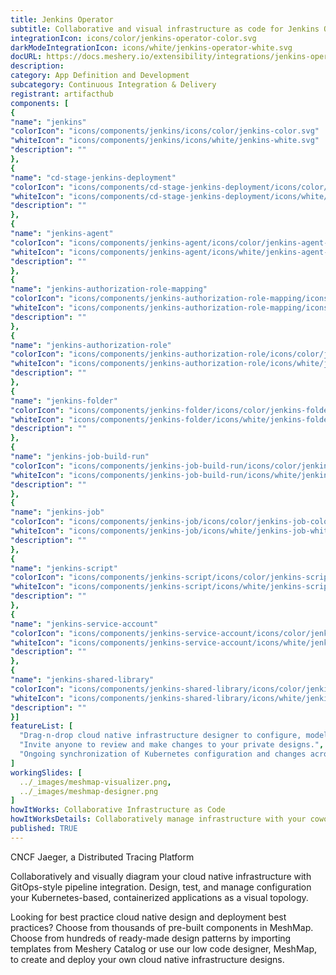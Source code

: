 ```yaml
---
title: Jenkins Operator
subtitle: Collaborative and visual infrastructure as code for Jenkins Operator
integrationIcon: icons/color/jenkins-operator-color.svg
darkModeIntegrationIcon: icons/white/jenkins-operator-white.svg
docURL: https://docs.meshery.io/extensibility/integrations/jenkins-operator
description: 
category: App Definition and Development
subcategory: Continuous Integration & Delivery
registrant: artifacthub
components: [
{
"name": "jenkins"
"colorIcon": "icons/components/jenkins/icons/color/jenkins-color.svg"
"whiteIcon": "icons/components/jenkins/icons/white/jenkins-white.svg"
"description": ""
},
{
"name": "cd-stage-jenkins-deployment"
"colorIcon": "icons/components/cd-stage-jenkins-deployment/icons/color/cd-stage-jenkins-deployment-color.svg"
"whiteIcon": "icons/components/cd-stage-jenkins-deployment/icons/white/cd-stage-jenkins-deployment-white.svg"
"description": ""
},
{
"name": "jenkins-agent"
"colorIcon": "icons/components/jenkins-agent/icons/color/jenkins-agent-color.svg"
"whiteIcon": "icons/components/jenkins-agent/icons/white/jenkins-agent-white.svg"
"description": ""
},
{
"name": "jenkins-authorization-role-mapping"
"colorIcon": "icons/components/jenkins-authorization-role-mapping/icons/color/jenkins-authorization-role-mapping-color.svg"
"whiteIcon": "icons/components/jenkins-authorization-role-mapping/icons/white/jenkins-authorization-role-mapping-white.svg"
"description": ""
},
{
"name": "jenkins-authorization-role"
"colorIcon": "icons/components/jenkins-authorization-role/icons/color/jenkins-authorization-role-color.svg"
"whiteIcon": "icons/components/jenkins-authorization-role/icons/white/jenkins-authorization-role-white.svg"
"description": ""
},
{
"name": "jenkins-folder"
"colorIcon": "icons/components/jenkins-folder/icons/color/jenkins-folder-color.svg"
"whiteIcon": "icons/components/jenkins-folder/icons/white/jenkins-folder-white.svg"
"description": ""
},
{
"name": "jenkins-job-build-run"
"colorIcon": "icons/components/jenkins-job-build-run/icons/color/jenkins-job-build-run-color.svg"
"whiteIcon": "icons/components/jenkins-job-build-run/icons/white/jenkins-job-build-run-white.svg"
"description": ""
},
{
"name": "jenkins-job"
"colorIcon": "icons/components/jenkins-job/icons/color/jenkins-job-color.svg"
"whiteIcon": "icons/components/jenkins-job/icons/white/jenkins-job-white.svg"
"description": ""
},
{
"name": "jenkins-script"
"colorIcon": "icons/components/jenkins-script/icons/color/jenkins-script-color.svg"
"whiteIcon": "icons/components/jenkins-script/icons/white/jenkins-script-white.svg"
"description": ""
},
{
"name": "jenkins-service-account"
"colorIcon": "icons/components/jenkins-service-account/icons/color/jenkins-service-account-color.svg"
"whiteIcon": "icons/components/jenkins-service-account/icons/white/jenkins-service-account-white.svg"
"description": ""
},
{
"name": "jenkins-shared-library"
"colorIcon": "icons/components/jenkins-shared-library/icons/color/jenkins-shared-library-color.svg"
"whiteIcon": "icons/components/jenkins-shared-library/icons/white/jenkins-shared-library-white.svg"
"description": ""
}]
featureList: [
  "Drag-n-drop cloud native infrastructure designer to configure, model, and deploy your workloads.",
  "Invite anyone to review and make changes to your private designs.",
  "Ongoing synchronization of Kubernetes configuration and changes across any number of clusters."
]
workingSlides: [
  ../_images/meshmap-visualizer.png,
  ../_images/meshmap-designer.png
]
howItWorks: Collaborative Infrastructure as Code
howItWorksDetails: Collaboratively manage infrastructure with your coworkers synchronously sharing the same designs.
published: TRUE
---
```

<p>
CNCF Jaeger, a Distributed Tracing Platform
</p>
<p>
    Collaboratively and visually diagram your cloud native infrastructure with GitOps-style pipeline integration. Design, test, and manage configuration your Kubernetes-based, containerized applications as a visual topology.
</p>
<p>
    Looking for best practice cloud native design and deployment best practices? Choose from thousands of pre-built components in MeshMap. Choose from hundreds of ready-made design patterns by importing templates from Meshery Catalog or use our low code designer, MeshMap, to create and deploy your own cloud native infrastructure designs.
</p>
